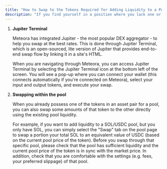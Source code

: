 ```yaml
---
title: "How to Swap to the Tokens Required for Adding Liquidity to a Pool"
description: "If you find yourself in a position where you lack one or both of the tokens required to add liquidity to a pool, you can swap tokens on Meteora using one of these methods:"
---
```



1. **Jupiter Terminal**

   Meteora has integrated Jupiter - the most popular DEX aggregator - to help you swap at the best rates. This is done through Jupiter Terminal, which is an open-sourced, lite version of Jupiter that provides end-to-end swap flow by linking it in a site's HTML.

   When you are navigating through Meteora, you can access Jupiter Terminal by selecting the Jupiter Terminal icon at the bottom left of the screen. You will see a pop-up where you can connect your wallet (this connects automatically if you're connected on Meteora), select your input and output tokens, and execute your swap.

2. **Swapping within the pool**

   When you already possess one of the tokens in an asset pair for a pool, you can also swap some amounts of that token to the other directly using the existing pool liquidity.

   For example, if you want to add liquidity to a SOL/USDC pool, but you only have SOL, you can simply select the "Swap" tab on the pool page to swap a portion your total SOL to an equivalent value of USDC (based on the current pool price of the token). Before you swap through that specific pool, please check that the pool has sufficient liquidity and the current pool price of the token is in sync with the market price. In addition, check that you are comfortable with the settings (e.g. fees, your preferred slippage) of that pool.

